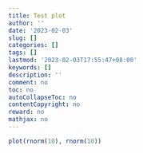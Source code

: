 ```yaml
---
title: Test plot
author: ''
date: '2023-02-03'
slug: []
categories: []
tags: []
lastmod: '2023-02-03T17:55:47+08:00'
keywords: []
description: ''
comment: no
toc: no
autoCollapseToc: no
contentCopyright: no
reward: no
mathjax: no
---
```


<!--more-->


```r
plot(rnorm(10), rnorm(10))
```